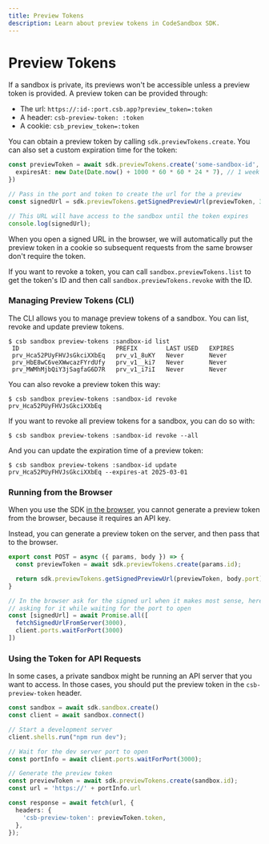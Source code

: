 ```yaml
---
title: Preview Tokens
description: Learn about preview tokens in CodeSandbox SDK.
---
```



# Preview Tokens

If a sandbox is private, its previews won't be accessible unless a preview token is provided. A preview token can be provided through:

- The url: `https://:id-:port.csb.app?preview_token=:token`
- A header: `csb-preview-token: :token`
- A cookie: `csb_preview_token=:token`

You can obtain a preview token by calling `sdk.previewTokens.create`. You can also set a custom expiration time for the token:

```ts
const previewToken = await sdk.previewTokens.create('some-sandbox-id', {
  expiresAt: new Date(Date.now() + 1000 * 60 * 60 * 24 * 7), // 1 week from now
})

// Pass in the port and token to create the url for the a preview
const signedUrl = sdk.previewTokens.getSignedPreviewUrl(previewToken, 3000)

// This URL will have access to the sandbox until the token expires
console.log(signedUrl);
```

<Callout>
When you open a signed URL in the browser, we will automatically put the preview token in a
cookie so subsequent requests from the same browser don't require the token.
</Callout>

If you want to revoke a token, you can call `sandbox.previewTokens.list` to get the token's ID and then call `sandbox.previewTokens.revoke` with the ID.

### Managing Preview Tokens (CLI)

The CLI allows you to manage preview tokens of a sandbox. You can list, revoke and update preview tokens.

```
$ csb sandbox preview-tokens :sandbox-id list
 ID                           PREFIX        LAST USED   EXPIRES
 prv_Hca52PUyFHVJsGkciXXbEq   prv_v1_8uKY   Never       Never
 prv_HbE8wC6veXWwcazFYrdUfy   prv_v1__ki7   Never       Never
 prv_MWMhMjbQiY3jSagfaG6D7R   prv_v1_i7iI   Never       Never
```

You can also revoke a preview token this way:

```
$ csb sandbox preview-tokens :sandbox-id revoke prv_Hca52PUyFHVJsGkciXXbEq
```

If you want to revoke all preview tokens for a sandbox, you can do so with:

```
$ csb sandbox preview-tokens :sandbox-id revoke --all
```

And you can update the expiration time of a preview token:

```
$ csb sandbox preview-tokens :sandbox-id update prv_Hca52PUyFHVJsGkciXXbEq --expires-at 2025-03-01
```

### Running from the Browser

When you use the SDK [in the browser](https://codesandbox.io/docs/sdk/sandboxes#opening-a-sandbox-from-the-browser), you cannot generate a preview token from the browser, because it requires an API key.

Instead, you can generate a preview token on the server, and then pass that to the browser.

```ts
export const POST = async ({ params, body }) => {
  const previewToken = await sdk.previewTokens.create(params.id);

  return sdk.previewTokens.getSignedPreviewUrl(previewToken, body.port)
}

// In the browser ask for the signed url when it makes most sense, here
// asking for it while waiting for the port to open
const [signedUrl] = await Promise.all([
  fetchSignedUrlFromServer(3000),
  client.ports.waitForPort(3000)
])
```

### Using the Token for API Requests

In some cases, a private sandbox might be running an API server that you want to access. In those cases, you should put the preview token in the `csb-preview-token` header.

```ts
const sandbox = await sdk.sandbox.create()
const client = await sandbox.connect()

// Start a development server
client.shells.run("npm run dev");

// Wait for the dev server port to open
const portInfo = await client.ports.waitForPort(3000);

// Generate the preview token
const previewToken = await sdk.previewTokens.create(sandbox.id);
const url = 'https://' + portInfo.url

const response = await fetch(url, {
  headers: {
    'csb-preview-token': previewToken.token,
  },
});
```
